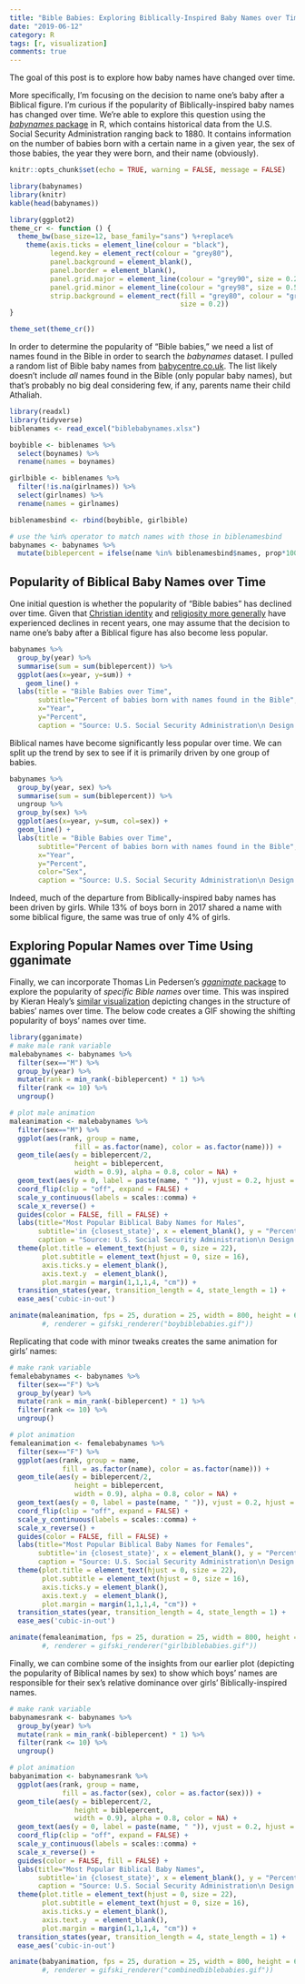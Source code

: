 ```yaml
---
title: "Bible Babies: Exploring Biblically-Inspired Baby Names over Time"
date: "2019-06-12"
category: R
tags: [r, visualization]
comments: true
---
```


The goal of this post is to explore how baby names have changed over time. 

More specifically, I'm focusing on the decision to name one's baby after a Biblical figure. I'm curious if the popularity of Biblically-inspired baby names has changed over time. We're able to explore this question using the [*babynames* package](https://cran.r-project.org/web/packages/babynames/babynames.pdf) in R, which contains historical data from the U.S. Social Security Administration ranging back to 1880. It contains information on the number of babies born with a certain name in a given year, the sex of those babies, the year they were born, and their name (obviously).

```r
knitr::opts_chunk$set(echo = TRUE, warning = FALSE, message = FALSE)
```

```r
library(babynames)
library(knitr)
kable(head(babynames))
```

```r
library(ggplot2)
theme_cr <- function () {
  theme_bw(base_size=12, base_family="sans") %+replace% 
    theme(axis.ticks = element_line(colour = "black"), 
          legend.key = element_rect(colour = "grey80"), 
          panel.background = element_blank(), 
          panel.border = element_blank(), 
          panel.grid.major = element_line(colour = "grey90", size = 0.2), 
          panel.grid.minor = element_line(colour = "grey98", size = 0.5), 
          strip.background = element_rect(fill = "grey80", colour = "grey50", 
                                          size = 0.2))
}

theme_set(theme_cr())
```

In order to determine the popularity of "Bible babies," we need a list of names found in the Bible in order to search the *babynames* dataset. I pulled a random list of Bible baby names from [babycentre.co.uk](https://www.babycentre.co.uk/a1025984/baby-names-from-the-bible). The list likely doesn't include *all* names found in the Bible (only popular baby names), but that's probably no big deal considering few, if any, parents name their child Athaliah. 

``` r
library(readxl)
library(tidyverse)
biblenames <- read_excel("biblebabynames.xlsx")

boybible <- biblenames %>% 
  select(boynames) %>% 
  rename(names = boynames)

girlbible <- biblenames %>% 
  filter(!is.na(girlnames)) %>% 
  select(girlnames) %>% 
  rename(names = girlnames)

biblenamesbind <- rbind(boybible, girlbible)

# use the %in% operator to match names with those in biblenamesbind
babynames <- babynames %>%
  mutate(biblepercent = ifelse(name %in% biblenamesbind$names, prop*100, 0)) 
```

## Popularity of Biblical Baby Names over Time

One initial question is whether the popularity of "Bible babies" has declined over time. Given that [Christian identity](https://www.prri.org/research/american-religious-landscape-christian-religiously-unaffiliated/) and [religiosity more generally](https://religionnews.com/2014/01/27/great-decline-religion-united-states-one-graph/) have experienced declines in recent years, one may assume that the decision to name one's baby after a Biblical figure has also become less popular.

```r
babynames %>% 
  group_by(year) %>% 
  summarise(sum = sum(biblepercent)) %>% 
  ggplot(aes(x=year, y=sum)) +
    geom_line() +
  labs(title = "Bible Babies over Time",
       subtitle="Percent of babies born with names found in the Bible",
       x="Year",
       y="Percent",
       caption = "Source: U.S. Social Security Administration\n Design: www.connorrothschild.com")
```

Biblical names have become significantly less popular over time. We can split up the trend by sex to see if it is primarily driven by one group of babies.

```r
babynames %>% 
  group_by(year, sex) %>% 
  summarise(sum = sum(biblepercent)) %>% 
  ungroup %>% 
  group_by(sex) %>% 
  ggplot(aes(x=year, y=sum, col=sex)) +
  geom_line() +
  labs(title = "Bible Babies over Time",
       subtitle="Percent of babies born with names found in the Bible",
       x="Year",
       y="Percent",
       color="Sex",
       caption = "Source: U.S. Social Security Administration\n Design: www.connorrothschild.com")
```

Indeed, much of the departure from Biblically-inspired baby names has been driven by girls. While 13% of boys born in 2017 shared a name with some biblical figure, the same was true of only 4% of girls. 

## Exploring Popular Names over Time Using gganimate

Finally, we can incorporate Thomas Lin Pedersen's [*gganimate* package](https://github.com/thomasp85/gganimate) to explore the popularity of *specific Bible names* over time. This was inspired by Kieran Healy's [similar visualization](https://kieranhealy.org/blog/archives/2019/05/13/baby-name-animation/) depicting changes in the structure of babies' names over time. The below code creates a GIF showing the shifting popularity of boys' names over time.

```r
library(gganimate)
# make male rank variable
malebabynames <- babynames %>%
  filter(sex=="M") %>% 
  group_by(year) %>%
  mutate(rank = min_rank(-biblepercent) * 1) %>%
  filter(rank <= 10) %>%
  ungroup()

# plot male animation
maleanimation <- malebabynames %>% 
  filter(sex=="M") %>% 
  ggplot(aes(rank, group = name, 
                fill = as.factor(name), color = as.factor(name))) +
  geom_tile(aes(y = biblepercent/2,
                height = biblepercent,
                width = 0.9), alpha = 0.8, color = NA) +
  geom_text(aes(y = 0, label = paste(name, " ")), vjust = 0.2, hjust = 1) +
  coord_flip(clip = "off", expand = FALSE) +
  scale_y_continuous(labels = scales::comma) +
  scale_x_reverse() +
  guides(color = FALSE, fill = FALSE) +
  labs(title="Most Popular Biblical Baby Names for Males", 
       subtitle='in {closest_state}', x = element_blank(), y = "Percent of Names",
       caption = "Source: U.S. Social Security Administration\n Design: www.connorrothschild.com") +
  theme(plot.title = element_text(hjust = 0, size = 22),
        plot.subtitle = element_text(hjust = 0, size = 16),
        axis.ticks.y = element_blank(), 
        axis.text.y  = element_blank(), 
        plot.margin = margin(1,1,1,4, "cm")) +
  transition_states(year, transition_length = 4, state_length = 1) +
  ease_aes('cubic-in-out')

animate(maleanimation, fps = 25, duration = 25, width = 800, height = 600)
        #, renderer = gifski_renderer("boybiblebabies.gif"))
```

Replicating that code with minor tweaks creates the same animation for girls' names:

```r
# make rank variable
femalebabynames <- babynames %>%
  filter(sex=="F") %>% 
  group_by(year) %>%
  mutate(rank = min_rank(-biblepercent) * 1) %>%
  filter(rank <= 10) %>%
  ungroup()

# plot animation
femaleanimation <- femalebabynames %>% 
  filter(sex=="F") %>% 
  ggplot(aes(rank, group = name, 
             fill = as.factor(name), color = as.factor(name))) +
  geom_tile(aes(y = biblepercent/2,
                height = biblepercent,
                width = 0.9), alpha = 0.8, color = NA) +
  geom_text(aes(y = 0, label = paste(name, " ")), vjust = 0.2, hjust = 1) +
  coord_flip(clip = "off", expand = FALSE) +
  scale_y_continuous(labels = scales::comma) +
  scale_x_reverse() +
  guides(color = FALSE, fill = FALSE) +
  labs(title="Most Popular Biblical Baby Names for Females", 
       subtitle='in {closest_state}', x = element_blank(), y = "Percent of Names",
       caption = "Source: U.S. Social Security Administration\n Design: www.connorrothschild.com") +
  theme(plot.title = element_text(hjust = 0, size = 22),
        plot.subtitle = element_text(hjust = 0, size = 16),
        axis.ticks.y = element_blank(),  
        axis.text.y  = element_blank(),  
        plot.margin = margin(1,1,1,4, "cm")) +
  transition_states(year, transition_length = 4, state_length = 1) +
  ease_aes('cubic-in-out')

animate(femaleanimation, fps = 25, duration = 25, width = 800, height = 600)
        #, renderer = gifski_renderer("girlbiblebabies.gif"))
```

Finally, we can combine some of the insights from our earlier plot (depicting the popularity of Biblical names by sex) to show which boys' names are responsible for their sex's relative dominance over girls' Biblically-inspired names.

```r
# make rank variable
babynamesrank <- babynames %>%
  group_by(year) %>%
  mutate(rank = min_rank(-biblepercent) * 1) %>%
  filter(rank <= 10) %>%
  ungroup()

# plot animation
babyanimation <- babynamesrank %>% 
  ggplot(aes(rank, group = name, 
             fill = as.factor(sex), color = as.factor(sex))) +
  geom_tile(aes(y = biblepercent/2,
                height = biblepercent,
                width = 0.9), alpha = 0.8, color = NA) +
  geom_text(aes(y = 0, label = paste(name, " ")), vjust = 0.2, hjust = 1) +
  coord_flip(clip = "off", expand = FALSE) +
  scale_y_continuous(labels = scales::comma) +
  scale_x_reverse() +
  guides(color = FALSE, fill = FALSE) +
  labs(title="Most Popular Biblical Baby Names", 
       subtitle='in {closest_state}', x = element_blank(), y = "Percent of Names",
       caption = "Source: U.S. Social Security Administration\n Design: www.connorrothschild.com") +
  theme(plot.title = element_text(hjust = 0, size = 22),
        plot.subtitle = element_text(hjust = 0, size = 16),
        axis.ticks.y = element_blank(),  
        axis.text.y  = element_blank(),  
        plot.margin = margin(1,1,1,4, "cm")) +
  transition_states(year, transition_length = 4, state_length = 1) +
  ease_aes('cubic-in-out')

animate(babyanimation, fps = 25, duration = 25, width = 800, height = 600)
        #, renderer = gifski_renderer("combinedbiblebabies.gif"))
```